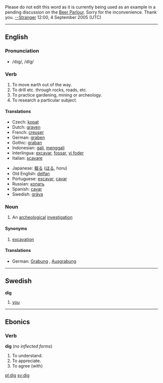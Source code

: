 Please do not edit this word as it is currently being used as an example in a pending discussion on the [[WS:BP|Beer Parlour]].  Sorry for the inconvenience.  Thank you. [[User:--Stranger|--Stranger]] 12:00, 4 September 2005 (UTC)
----
==English==

===Pronunciation===
*/dɪg/, /dIg/

===Verb===
{{irregverb|'''to dig'''|'''[[digs]]'''|'''[[dug]]'''|'''[[dug]]'''|'''[[digging]]'''}}
# To move earth out of the way.
# To drill etc. through rocks, roads, etc.
# To practice gardening, mining or archeology.
# To research a particular subject.

====Translations====
{{top}}
*Czech: [[kopat]]
*Dutch: [[graven]]
*French: [[creuser]]
*German: [[graben]]
*Gothic: [[graban]]
*Indonesian: [[gali]], [[gali|menggali]] 
*Interlingua: [[excavar]], [[fossar]], [[vi foder]]
*Italian: [[scavare]]
{{mid}}
*Japanese: [[掘る]] ([[ほる]], horu)
*Old English: [[delfan]]
*Portuguese: [[escavar]], [[cavar]]
*Russian: [[копать]]
*Spanish: [[cavar]]
*Swedish: [[gräva]]
{{bottom}}

===Noun===
{{sb|'''dig'''|'''[[digs]]'''}}
# An [[archeological]] [[investigation]]
====Synonyms====
#[[excavation]]
====Translations====
*German: [[Grabung]] {{f}}, [[Ausgrabung]] {{f}}
----

==Swedish==
'''dig'''
# [[you]]

----
==Ebonics==
===Verb===
'''dig''' (''no inflected forms'')
#To understand.
#To appreciate.
#To agree (with)

[[pl:dig]]
[[sv:dig]]
